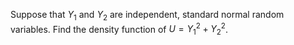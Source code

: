Suppose that $Y_1$ and $Y_2$ are independent, standard normal random variables.
Find the density function of $U = Y_1^2 + Y_2^2$.
